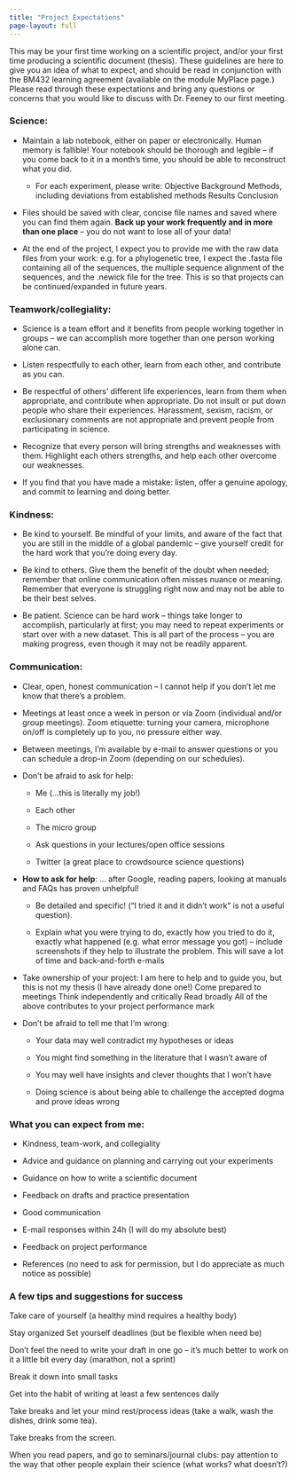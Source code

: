 ```yaml
---
title: "Project Expectations"
page-layout: full
---
```


This may be your first time working on a scientific project, and/or your first time producing a scientific document (thesis). These guidelines are here to give you an idea of what to expect, and should be read in conjunction with the BM432 learning agreement (available on the module MyPlace page.) Please read through these expectations and bring any questions or concerns that you would like to discuss with Dr. Feeney to our first meeting.

### Science:

-   Maintain a lab notebook, either on paper or electronically. Human memory is fallible! Your notebook should be thorough and legible -- if you come back to it in a month's time, you should be able to reconstruct what you did.

    -   For each experiment, please write: Objective Background Methods, including deviations from established methods Results Conclusion

-   Files should be saved with clear, concise file names and saved where you can find them again. **Back up your work frequently and in more than one place** -- you do not want to lose all of your data!

-   At the end of the project, I expect you to provide me with the raw data files from your work: e.g. for a phylogenetic tree, I expect the .fasta file containing all of the sequences, the multiple sequence alignment of the sequences, and the .newick file for the tree. This is so that projects can be continued/expanded in future years.

### Teamwork/collegiality:

-   Science is a team effort and it benefits from people working together in groups -- we can accomplish more together than one person working alone can.

-   Listen respectfully to each other, learn from each other, and contribute as you can.

-   Be respectful of others' different life experiences, learn from them when appropriate, and contribute when appropriate. Do not insult or put down people who share their experiences. Harassment, sexism, racism, or exclusionary comments are not appropriate and prevent people from participating in science.

-   Recognize that every person will bring strengths and weaknesses with them. Highlight each others strengths, and help each other overcome our weaknesses.

-   If you find that you have made a mistake: listen, offer a genuine apology, and commit to learning and doing better.

### Kindness:

-   Be kind to yourself. Be mindful of your limits, and aware of the fact that you are still in the middle of a global pandemic -- give yourself credit for the hard work that you're doing every day.

-   Be kind to others. Give them the benefit of the doubt when needed; remember that online communication often misses nuance or meaning. Remember that everyone is struggling right now and may not be able to be their best selves.

-   Be patient. Science can be hard work -- things take longer to accomplish, particularly at first; you may need to repeat experiments or start over with a new dataset. This is all part of the process -- you are making progress, even though it may not be readily apparent.

### Communication:

-   Clear, open, honest communication -- I cannot help if you don't let me know that there's a problem.

-   Meetings at least once a week in person or via Zoom (individual and/or group meetings). Zoom etiquette: turning your camera, microphone on/off is completely up to you, no pressure either way.

-   Between meetings, I'm available by e-mail to answer questions or you can schedule a drop-in Zoom (depending on our schedules).

-   Don't be afraid to ask for help:

    -   Me (...this is literally my job!)

    -   Each other

    -   The micro group

    -   Ask questions in your lectures/open office sessions

    -   Twitter (a great place to crowdsource science questions)

-   **How to ask for help**: ... after Google, reading papers, looking at manuals and FAQs has proven unhelpful!

    -   Be detailed and specific! ("I tried it and it didn't work" is not a useful question).

    -   Explain what you were trying to do, exactly how you tried to do it, exactly what happened (e.g. what error message you got) -- include screenshots if they help to illustrate the problem. This will save a lot of time and back-and-forth e-mails

-   Take ownership of your project: I am here to help and to guide you, but this is not my thesis (I have already done one!) Come prepared to meetings Think independently and critically Read broadly All of the above contributes to your project performance mark

-   Don't be afraid to tell me that I'm wrong:

    -   Your data may well contradict my hypotheses or ideas

    -   You might find something in the literature that I wasn't aware of

    -   You may well have insights and clever thoughts that I won't have

    -   Doing science is about being able to challenge the accepted dogma and prove ideas wrong

### What you can expect from me:

-   Kindness, team-work, and collegiality

-   Advice and guidance on planning and carrying out your experiments

-   Guidance on how to write a scientific document

-   Feedback on drafts and practice presentation

-   Good communication

-   E-mail responses within 24h (I will do my absolute best)

-   Feedback on project performance

-   References (no need to ask for permission, but I do appreciate as much notice as possible)

::: callout-tip
### A few tips and suggestions for success

Take care of yourself (a healthy mind requires a healthy body)

Stay organized Set yourself deadlines (but be flexible when need be)

Don't feel the need to write your draft in one go -- it's much better to work on it a little bit every day (marathon, not a sprint)

Break it down into small tasks

Get into the habit of writing at least a few sentences daily

Take breaks and let your mind rest/process ideas (take a walk, wash the dishes, drink some tea).

Take breaks from the screen.

When you read papers, and go to seminars/journal clubs: pay attention to the way that other people explain their science (what works? what doesn't?)
:::
